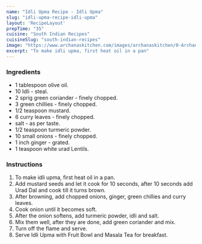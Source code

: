 ---
name: "Idli Upma Recipe - Idli Upma"
slug: "idli-upma-recipe-idli-upma"
layout: 'RecipeLayout'
prepTime: "35"
cuisine: "South Indian Recipes"
cuisineSlug: "south-indian-recipes"
image: "https://www.archanaskitchen.com/images/archanaskitchen/0-Archanas-Kitchen-Recipes/2017/0-Archana/Idli_Upma_Figaro_Olive_Oil-1.jpg"
excerpt: "To make idli upma, first heat oil in a pan"
---

### Ingredients

-  1 tablespoon olive oil.
- 10 Idli - steal.
-  2 sprig green coriander - finely chopped.
-  3 green chillies - finely chopped.
-  1/2 teaspoon mustard.
-  6 curry leaves - finely chopped.
-  salt - as per taste.
-  1/2 teaspoon turmeric powder.
-  10 small onions - finely chopped.
-  1 inch ginger - grated.
-  1 teaspoon white urad Lentils.

### Instructions

1. To make idli upma, first heat oil in a pan.
1. Add mustard seeds and let it cook for 10 seconds, after 10 seconds add Urad Dal and cook till it turns brown.
1. After browning, add chopped onions, ginger, green chillies and curry leaves.
1. Cook onion until it becomes soft.
1. After the onion softens, add turmeric powder, idli and salt.
1. Mix them well, after they are done, add green coriander and mix.
1. Turn off the flame and serve.
1. Serve Idli Upma with Fruit Bowl and Masala Tea for breakfast.
